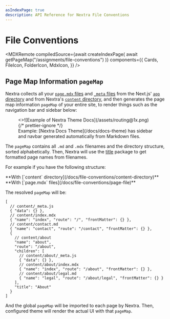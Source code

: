 ```yaml
---
asIndexPage: true
description: API Reference for Nextra File Conventions
---
```



# File Conventions

<MDXRemote
  compiledSource={await createIndexPage(
    await getPageMap("/assignments/file-conventions")
  )}
  components={{
    Cards,
    FileIcon,
    FolderIcon,
    MdxIcon,
  }}
/>

## Page Map Information `pageMap`

Nextra collects all your [`page.mdx` files](/docs/file-conventions/page-file)
and [`_meta` files](/docs/file-conventions/meta-file) from the Next.js'
[`app` directory](https://nextjs.org/docs/app/getting-started/project-structure#top-level-folders)
and from Nextra's
[`content` directory](/docs/file-conventions/content-directory), and then
generates the page map information `pageMap` of your entire site, to render
things such as the navigation bar and sidebar below:

<figure>
  <>![Example of Nextra Theme Docs](/assets/routing@1x.png)</>
  {/* prettier-ignore */}
  <figcaption>Example: [Nextra Docs Theme](/docs/docs-theme) has sidebar and navbar generated automatically from Markdown files.</figcaption>
</figure>

The `pageMap` contains all `.md` and `.mdx` filenames and the directory
structure, sorted alphabetically. Then, Nextra will use the
[title](https://github.com/vercel/title) package to get formatted page names
from filenames.

For example if you have the following structure:

<FileTree>
  **With [`content` directory](/docs/file-conventions/content-directory)**
  <FileTree.Folder name="app" defaultOpen>
    <FileTree.Folder name="[[...mdxPath]]" defaultOpen>
      <FileTree.File name="page.jsx" />
    </FileTree.Folder>
    <FileTree.File name="layout.jsx" />
  </FileTree.Folder>
  <FileTree.Folder name="content" defaultOpen active>
    <FileTree.Folder name="about" defaultOpen>
      <FileTree.File name="_meta.js" />
      <FileTree.File name="index.mdx" />
      <FileTree.File name="legal.md" />
    </FileTree.Folder>
    <FileTree.File name="_meta.js" />
    <FileTree.File name="contact.md" />
    <FileTree.File name="index.mdx" />
  </FileTree.Folder>
</FileTree>

<FileTree>
  **With [`page.mdx` files](/docs/file-conventions/page-file)**
  <FileTree.Folder name="app" defaultOpen>
    <FileTree.Folder name="about" defaultOpen>
      <FileTree.Folder name="legal" defaultOpen>
        <FileTree.File name="page.md" active />
      </FileTree.Folder>
      <FileTree.File name="_meta.js" />
      <FileTree.File name="page.mdx" active />
    </FileTree.Folder>
    <FileTree.Folder name="contact" defaultOpen>
      <FileTree.File name="page.md" active />
    </FileTree.Folder>
    <FileTree.File name="_meta.js" />
    <FileTree.File name="layout.jsx" />
    <FileTree.File name="page.mdx" active />
  </FileTree.Folder>
</FileTree>

The resolved `pageMap` will be:

```jsonc filename="pageMap"
[
  // content/_meta.js
  { "data": {} },
  // content/index.mdx
  { "name": "index", "route": "/", "frontMatter": {} },
  // content/contact.md
  { "name": "contact", "route": "/contact", "frontMatter": {} },
  {
    // content/about
    "name": "about",
    "route": "/about",
    "children": [
      // content/about/_meta.js
      { "data": {} },
      // content/about/index.mdx
      { "name": "index", "route": "/about", "frontMatter": {} },
      // content/about/legal.md
      { "name": "legal", "route": "/about/legal", "frontMatter": {} }
    ],
    "title": "About"
  }
]
```

And the global `pageMap` will be imported to each page by Nextra. Then,
configured theme will render the actual UI with that `pageMap`.
